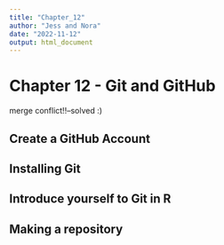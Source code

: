 ```yaml
---
title: "Chapter_12"
author: "Jess and Nora"
date: "2022-11-12"
output: html_document
---
```


# Chapter 12 - Git and GitHub
merge conflict!!--solved :)

## Create a GitHub Account

## Installing Git

## Introduce yourself to Git in R

## Making a repository

